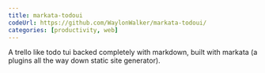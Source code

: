 ```yaml
---
title: markata-todoui
codeUrl: https://github.com/WaylonWalker/markata-todoui/
categories: [productivity, web]
---
```


A trello like todo tui backed completely with markdown, built with markata (a plugins all the way down static site generator).
